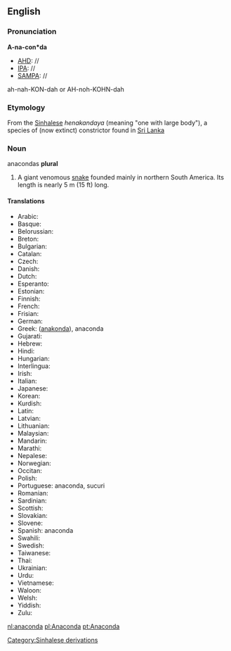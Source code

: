 {{wikipedia}}
{{rfc}}
==English==
===Pronunciation===
'''A-na-con*da'''
*[[AHD]]: //
*[[IPA]]: //
*[[SAMPA]]: //
ah-nah-KON-dah or AH-noh-KOHN-dah

===Etymology===
From the [[Sinhalese]] ''henakandaya'' (meaning "one with large body"), a species of (now extinct) constrictor found in [[Sri Lanka]]

===Noun===
anacondas '''plural'''
#A giant venomous [[snake]] founded mainly in northern South America.  Its length is nearly 5 m (15 ft) long.

====Translations====
*Arabic:
*Basque:
*Belorussian:
*Breton:
*Bulgarian:
*Catalan:
*Czech:
*Danish:
*Dutch:
*Esperanto:
*Estonian:
*Finnish:
*French:
*Frisian:
*German:
*Greek: ([[anakonda]]), anaconda
*Gujarati:
*Hebrew:
*Hindi:
*Hungarian:
*Interlingua:
*Irish:
*Italian:
*Japanese:
*Korean:
*Kurdish:
*Latin:
*Latvian:
*Lithuanian:
*Malaysian:
*Mandarin:
*Marathi:
*Nepalese:
*Norwegian:
*Occitan:
*Polish:
*Portuguese: anaconda, sucuri
*Romanian:
*Sardinian:
*Scottish:
*Slovakian:
*Slovene:
*Spanish: anaconda
*Swahili:
*Swedish:
*Taiwanese:
*Thai:
*Ukrainian:
*Urdu:
*Vietnamese:
*Waloon:
*Welsh:
*Yiddish:
*Zulu:

[[Category:Sinhalese derivations]]

[[nl:anaconda]]
[[pl:Anaconda]]
[[pt:Anaconda]]